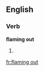 ==English==

===Verb===
'''flaming out'''

# {{present participle of|flame out}}

[[fr:flaming out]]